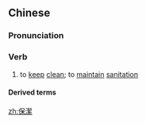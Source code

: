 ==Chinese==
{{zh-forms|s=保洁}}

===Pronunciation===
{{zh-pron
|m=bǎojié
|c=bou2 git3
|cat=v
}}

===Verb===
{{zh-verb}}

# {{lb|zh|formal}} to [[keep]] [[clean]]; to [[maintain]] [[sanitation]]

====Derived terms====
{{zh-der|保潔員}}

[[zh:保潔]]